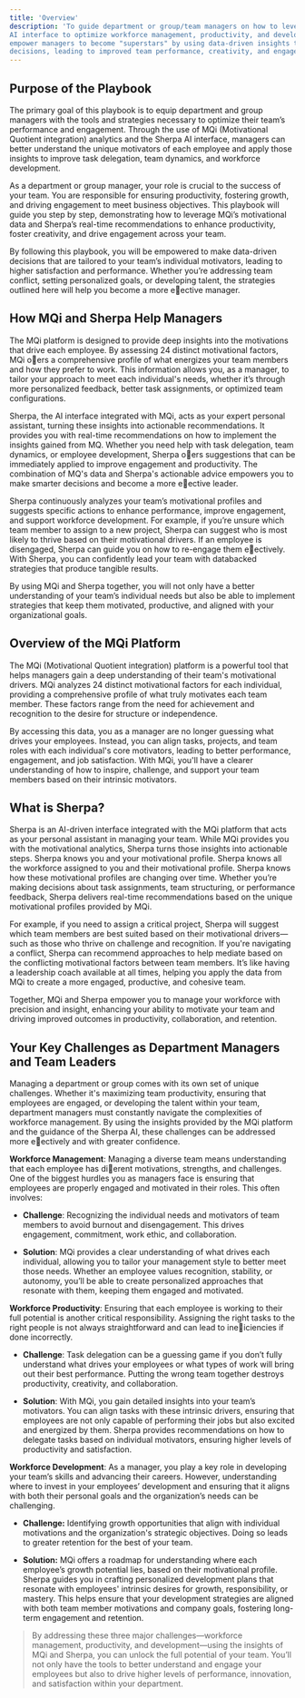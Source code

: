 ```yaml
---
title: 'Overview'
description: 'To guide department or group/team managers on how to leverage the MQ platform and the "Sherpa"
AI interface to optimize workforce management, productivity, and development. This playbook will
empower managers to become "superstars" by using data-driven insights to make informed
decisions, leading to improved team performance, creativity, and engagement.'
---
```


## Purpose of the Playbook

The primary goal of this playbook is to equip department and group managers with the tools and
strategies necessary to optimize their team’s performance and engagement. Through the use of MQi
(Motivational Quotient integration) analytics and the Sherpa AI interface, managers can better
understand the unique motivators of each employee and apply those insights to improve task
delegation, team dynamics, and workforce development.

As a department or group manager, your role is crucial to the success of your team. You are
responsible for ensuring productivity, fostering growth, and driving engagement to meet business
objectives. This playbook will guide you step by step, demonstrating how to leverage MQi’s
motivational data and Sherpa’s real-time recommendations to enhance productivity, foster
creativity, and drive engagement across your team.

By following this playbook, you will be empowered to make data-driven decisions that are tailored to
your team’s individual motivators, leading to higher satisfaction and performance. Whether you’re
addressing team conflict, setting personalized goals, or developing talent, the strategies outlined
here will help you become a more e􀆯ective manager.

## How MQi and Sherpa Help Managers

The MQi platform is designed to provide deep insights into the motivations that drive each employee.
By assessing 24 distinct motivational factors, MQi o􀆯ers a comprehensive profile of what energizes
your team members and how they prefer to work. This information allows you, as a manager, to tailor
your approach to meet each individual's needs, whether it’s through more personalized feedback,
better task assignments, or optimized team configurations.

Sherpa, the AI interface integrated with MQi, acts as your expert personal assistant, turning these
insights into actionable recommendations. It provides you with real-time recommendations on how
to implement the insights gained from MQ. Whether you need help with task delegation, team
dynamics, or employee development, Sherpa o􀆯ers suggestions that can be immediately applied to
improve engagement and productivity. The combination of MQ's data and Sherpa's actionable advice
empowers you to make smarter decisions and become a more e􀆯ective leader.

Sherpa continuously analyzes your team’s motivational profiles and suggests specific actions to
enhance performance, improve engagement, and support workforce development. For example, if
you’re unsure which team member to assign to a new project, Sherpa can suggest who is most likely
to thrive based on their motivational drivers. If an employee is disengaged, Sherpa can guide you on
how to re-engage them e􀆯ectively. With Sherpa, you can confidently lead your team with databacked
strategies that produce tangible results.

By using MQi and Sherpa together, you will not only have a better understanding of your team’s
individual needs but also be able to implement strategies that keep them motivated, productive, and
aligned with your organizational goals.

## Overview of the MQi Platform

The MQi (Motivational Quotient integration) platform is a powerful tool that helps managers gain a
deep understanding of their team's motivational drivers. MQi analyzes 24 distinct motivational
factors for each individual, providing a comprehensive profile of what truly motivates each team
member. These factors range from the need for achievement and recognition to the desire for
structure or independence.

By accessing this data, you as a manager are no longer guessing what drives your employees.
Instead, you can align tasks, projects, and team roles with each individual's core motivators, leading
to better performance, engagement, and job satisfaction. With MQi, you'll have a clearer
understanding of how to inspire, challenge, and support your team members based on their intrinsic
motivators.

## What is Sherpa?

Sherpa is an AI-driven interface integrated with the MQi platform that acts as your personal assistant
in managing your team. While MQi provides you with the motivational analytics, Sherpa turns those
insights into actionable steps. Sherpa knows you and your motivational profile. Sherpa knows all the
workforce assigned to you and their motivational profile. Sherpa knows how these motivational
profiles are changing over time. Whether you’re making decisions about task assignments, team
structuring, or performance feedback, Sherpa delivers real-time recommendations based on the
unique motivational profiles provided by MQi.

For example, if you need to assign a critical project, Sherpa will suggest which team members are
best suited based on their motivational drivers—such as those who thrive on challenge and
recognition. If you're navigating a conflict, Sherpa can recommend approaches to help mediate
based on the conflicting motivational factors between team members. It’s like having a leadership
coach available at all times, helping you apply the data from MQi to create a more engaged,
productive, and cohesive team.

Together, MQi and Sherpa empower you to manage your workforce with precision and insight,
enhancing your ability to motivate your team and driving improved outcomes in productivity,
collaboration, and retention.

## Your Key Challenges as Department Managers and Team Leaders

Managing a department or group comes with its own set of unique challenges. Whether it's
maximizing team productivity, ensuring that employees are engaged, or developing the talent within
your team, department managers must constantly navigate the complexities of workforce
management. By using the insights provided by the MQi platform and the guidance of the Sherpa AI,
these challenges can be addressed more e􀆯ectively and with greater confidence.

**Workforce Management**: Managing a diverse team means understanding that each employee has
di􀆯erent motivations, strengths, and challenges. One of the biggest hurdles you as managers face is
ensuring that employees are properly engaged and motivated in their roles. This often involves:

* **Challenge**: Recognizing the individual needs and motivators of team members to avoid
  burnout and disengagement. This drives engagement, commitment, work ethic, and
  collaboration.

* **Solution**: MQi provides a clear understanding of what drives each individual, allowing you to
  tailor your management style to better meet those needs. Whether an employee values
  recognition, stability, or autonomy, you’ll be able to create personalized approaches that
  resonate with them, keeping them engaged and motivated.

**Workforce Productivity**: Ensuring that each employee is working to their full potential is another
critical responsibility. Assigning the right tasks to the right people is not always straightforward and
can lead to ine􀆯iciencies if done incorrectly.

* **Challenge**: Task delegation can be a guessing game if you don’t fully understand what drives
  your employees or what types of work will bring out their best performance. Putting the wrong
  team together destroys productivity, creativity, and collaboration.

* **Solution**: With MQi, you gain detailed insights into your team’s motivators. You can align
  tasks with these intrinsic drivers, ensuring that employees are not only capable of performing
  their jobs but also excited and energized by them. Sherpa provides recommendations on how
  to delegate tasks based on individual motivators, ensuring higher levels of productivity and
  satisfaction.

**Workforce Development**: As a manager, you play a key role in developing your team’s skills and
advancing their careers. However, understanding where to invest in your employees’ development
and ensuring that it aligns with both their personal goals and the organization’s needs can be
challenging.

* **Challenge:** Identifying growth opportunities that align with individual motivations and the
  organization's strategic objectives. Doing so leads to greater retention for the best of your
  team.

* **Solution:** MQi offers a roadmap for understanding where each employee’s growth potential
  lies, based on their motivational profile. Sherpa guides you in crafting personalized
  development plans that resonate with employees' intrinsic desires for growth, responsibility,
  or mastery. This helps ensure that your development strategies are aligned with both team
  member motivations and company goals, fostering long-term engagement and retention.

> By addressing these three major challenges—workforce management, productivity, and
> development—using the insights of MQi and Sherpa, you can unlock the full potential of your
> team. You’ll not only have the tools to better understand and engage your employees but also
> to drive higher levels of performance, innovation, and satisfaction within your department.
